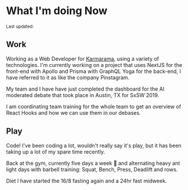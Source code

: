 
# What I'm doing Now

<Small>
  Last updated: <UpdatedDate date={`2019-03-10`} small={true} />
</Small>

## Work

Working as a Web Developer for [Karmarama], using a variety of
technologies. I'm currently working on a project that uses NextJS for
the front-end with Apollo and Prisma with GraphQL Yoga for the
back-end, I have referred to it as like the company Pinstagram.

My team and I have have just completed the dashboard for the AI
moderated debate that took place in Austin, TX for SxSW 2019.

I am coordinating team training for the whole team to get an overview
of React Hooks and how we can use them in our debases.

## Play

Code! I've been coding a lot, wouldn't really say it's play, but it
has been taking up a lot of my spare time recently.

Back at the gym, currently five days a week 😬 and alternating heavy
ant light days with barbell training: Squat, Bench, Press, Deadlift
and rows.

Diet I have started the 16/8 fasting again and a 24hr fast midweek.

<!-- Links -->

[karmarama]: https://www.karmarama.com/
[see food diet]: # 'I see food, I eat it!'

